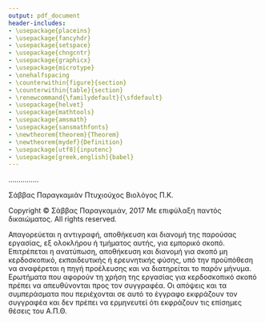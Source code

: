 ```yaml
---
output: pdf_document
header-includes:
- \usepackage{placeins}
- \usepackage{fancyhdr}
- \usepackage{setspace}
- \usepackage{chngcntr}
- \usepackage{graphicx}
- \usepackage{microtype}
- \onehalfspacing
- \counterwithin{figure}{section}
- \counterwithin{table}{section}
- \renewcommand{\familydefault}{\sfdefault}
- \usepackage{helvet}
- \usepackage{mathtools}
- \usepackage{amsmath}
- \usepackage{sansmathfonts}
- \newtheorem{theorem}{Theorem}
- \newtheorem{mydef}{Definition}
- \usepackage[utf8]{inputenc}
- \usepackage[greek,english]{babel}
---
```

\selectlanguage{english}

\selectlanguage{greek}

\vspace{8 cm}
...............

Σάββας Παραγκαμιάν
Πτυχιούχος Βιολόγος Π.Κ.

\vspace{3 cm}
\selectlanguage{english} Copyright © \selectlanguage{greek} Σάββας Παραγκαμιάν, 2017
Με επιφύλαξη παντός δικαιώματος.\selectlanguage{english}  All rights reserved.

\selectlanguage{greek}Απαγορεύεται η αντιγραφή, αποθήκευση και διανομή της παρούσας εργασίας, εξ ολοκλήρου ή τμήματος αυτής, για εμπορικό σκοπό. Επιτρέπεται η ανατύπωση, αποθήκευση και διανομή για σκοπό μη κερδοσκοπικό, εκπαιδευτικής ή ερευνητικής φύσης, υπό την προϋπόθεση να αναφέρεται η πηγή προέλευσης και να διατηρείται το παρόν μήνυμα. Ερωτήματα που αφορούν τη χρήση της εργασίας για κερδοσκοπικό σκοπό πρέπει να απευθύνονται προς τον συγγραφέα.
Οι απόψεις και τα συμπεράσματα που περιέχονται σε αυτό το έγγραφο εκφράζουν τον συγγραφέα και  δεν πρέπει να ερμηνευτεί ότι εκφράζουν τις επίσημες θέσεις του Α.Π.Θ.
\selectlanguage{english}

